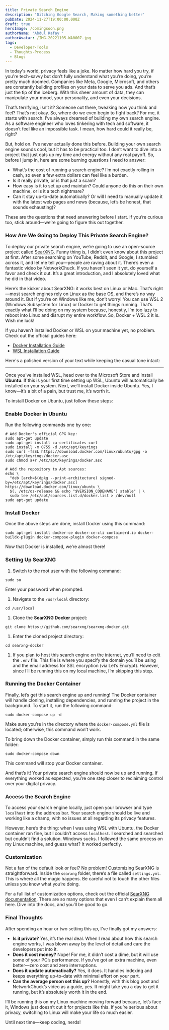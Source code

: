 ```yaml
---
title: Private Search Engine
description: 'Ditching Google Search, Making something better'
pubDate: 2024-11-27T19:00:00.000Z
draft: true
heroImage: /comingsoon.png
authorName: 'Abdul Rafay '
authorAvatar: /IMG-20221105-WA0007.jpg
tags:
  - Developer-Tools
  - Thoughts-Process
  - Blogs
---
```


In today's world, privacy feels like a joke. No matter how hard you try, if you're tech-savvy but don’t fully understand what you’re doing, you’re pretty much doomed. Companies like Meta, Google, Microsoft, and others are constantly building profiles on your data to serve you ads. And that’s just the tip of the iceberg. With this sheer amount of data, they can manipulate your mood, your personality, and even your decisions.

That’s terrifying, isn’t it? Someone out there, tweaking how you think and feel? That’s not okay. So, where do we even begin to fight back? For me, it starts with search. I’ve always dreamed of building my own search engine. As a software engineer who loves tinkering with tech and software, it doesn’t feel like an impossible task. I mean, how hard could it really be, right?

But, hold on. I’ve never actually done this before. Building your own search engine sounds cool, but it has to be practical too. I don’t want to dive into a project that just eats up my time and energy without any real payoff. So, before I jump in, here are some burning questions I need to answer:

* What’s the cost of running a search engine? I’m not exactly rolling in cash, so even a few extra dollars can feel like a burden.
* Is it really private, or is that just a scam?
* How easy is it to set up and maintain? Could anyone do this on their own machine, or is it a tech nightmare?
* Can it stay up-to-date automatically? Or will I need to manually update it with the latest web pages and news (because, let’s be honest, that sounds exhausting)?

These are the questions that need answering before I start. If you’re curious too, stick around—we’re going to figure this out together.

### How Are We Going to Deploy This Private Search Engine?

To deploy our private search engine, we’re going to use an open-source project called [SearXNG](https://github.com/searxng/searxng). Funny thing is, I didn’t even know about this project at first. After some searching on YouTube, Reddit, and Google, I stumbled across it, and let me tell you—people are raving about it. There’s even a fantastic video by NetworkChuck. If you haven’t seen it yet, do yourself a favor and check it out. It’s a great introduction, and I absolutely loved what he did in that video.

Here’s the kicker about SearXNG: it works best on Linux or Mac. That’s right—most search engines rely on Linux as the base OS, and there’s no way around it. But if you’re on Windows like me, don’t worry! You can use WSL 2 (Windows Subsystem for Linux) or Docker to get things running. That’s exactly what I’ll be doing on my system because, honestly, I’m too lazy to reboot into Linux and disrupt my entire workflow. So, Docker + WSL 2 it is. Wish me luck!

If you haven’t installed Docker or WSL on your machine yet, no problem. Check out the official guides here:

* [Docker Installation Guide](https://docs.docker.com/get-docker/)
* [WSL Installation Guide](https://learn.microsoft.com/en-us/windows/wsl/install)

Here's a polished version of your text while keeping the casual tone intact:

***

Once you’ve installed WSL, head over to the Microsoft Store and install **Ubuntu**. If this is your first time setting up WSL, Ubuntu will automatically be installed on your system. Next, we’ll install Docker inside Ubuntu. Yes, I know—it’s a bit of a pain, but trust me, it’s worth it.

To install Docker on Ubuntu, just follow these steps:

### Enable Docker in Ubuntu

Run the following commands one by one:

```shell
# Add Docker's official GPG key:
sudo apt-get update
sudo apt-get install ca-certificates curl
sudo install -m 0755 -d /etc/apt/keyrings
sudo curl -fsSL https://download.docker.com/linux/ubuntu/gpg -o /etc/apt/keyrings/docker.asc
sudo chmod a+r /etc/apt/keyrings/docker.asc

# Add the repository to Apt sources:
echo \
  "deb [arch=$(dpkg --print-architecture) signed-by=/etc/apt/keyrings/docker.asc] https://download.docker.com/linux/ubuntu \
  $(. /etc/os-release && echo "$VERSION_CODENAME") stable" | \
  sudo tee /etc/apt/sources.list.d/docker.list > /dev/null
sudo apt-get update
```

### Install Docker

Once the above steps are done, install Docker using this command:

```shell
sudo apt-get install docker-ce docker-ce-cli containerd.io docker-buildx-plugin docker-compose-plugin docker-compose
```

Now that Docker is installed, we’re almost there!

### Setting Up SearXNG

1. Switch to the root user with the following command:

```shell
sudo su
```

Enter your password when prompted.

1. Navigate to the `/usr/local` directory:

```shell
cd /usr/local
```

1. Clone the **SearXNG Docker** project:

```shell
git clone https://github.com/searxng/searxng-docker.git
```

1. Enter the cloned project directory:

```shell
cd searxng-docker
```

1. If you plan to host this search engine on the internet, you’ll need to edit the `.env` file. This file is where you specify the domain you’ll be using and the email address for SSL encryption (via Let’s Encrypt). However, since I’ll be running this on my local machine, I’m skipping this step.

### Running the Docker Container

Finally, let’s get this search engine up and running! The Docker container will handle cloning, installing dependencies, and running the project in the background. To start it, run the following command:

```shell
sudo docker-compose up -d
```

Make sure you’re in the directory where the `docker-compose.yml` file is located; otherwise, this command won’t work.

To bring down the Docker container, simply run this command in the same folder:

```shell
sudo docker-compose down
```

This command will stop your Docker container.

And that’s it! Your private search engine should now be up and running. If everything worked as expected, you’re one step closer to reclaiming control over your digital privacy.

### Access the Search Engine

To access your search engine locally, just open your browser and type `localhost` into the address bar. Your search engine should be live and working like a champ, with no issues at all regarding its privacy features.

However, here’s the thing: when I was using WSL with Ubuntu, the Docker container ran fine, but I couldn’t access `localhost`. I searched and searched but couldn’t find a solution. Windows sucks. I followed the same process on my Linux machine, and guess what? It worked perfectly.

### Customization

Not a fan of the default look or feel? No problem! Customizing SearXNG is straightforward. Inside the `searxng` folder, there’s a file called `settings.yml`. This is where all the magic happens. Be careful not to touch the other files unless you know what you’re doing.

For a full list of customization options, check out the official [SearXNG documentation](https://docs.searxng.org/admin/settings/index.html). There are so many options that even I can’t explain them all here. Dive into the docs, and you’ll be good to go.

### Final Thoughts

After spending an hour or two setting this up, I’ve finally got my answers:

* **Is it private?** Yes, it’s the real deal. When I read about how this search engine works, I was blown away by the level of detail and care the developers put into it.
* **Does it cost money?** Nope! For me, it didn’t cost a dime, but it will use some of your PC’s performance. If you’ve got an extra machine, even better—zero cost and zero interruptions.
* **Does it update automatically?** Yes, it does. It handles indexing and keeps everything up-to-date with minimal effort on your part.
* **Can the average person set this up?** Honestly, with this blog post and NetworkChuck’s video as a guide, yes. It might take you a day to get it running, but it’s absolutely worth it in the end.

I’ll be running this on my Linux machine moving forward because, let’s face it, Windows just doesn’t cut it for projects like this. If you’re serious about privacy, switching to Linux will make your life so much easier.

Until next time—keep coding, nerds!
